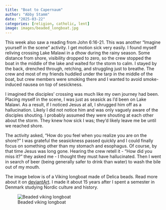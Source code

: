 ```yaml
---
title: "Boat to Capernaum"
author: "Abby Stamm"
date: "2025-03-22"
categories: [religion, catholic, lent]
image: images/beaded_longboat.jpg
---
```


This week also saw a reading from John 6:16-21. This was another "Imagine yourself in the scene" activity. I get motion sick very easily. I found myself reliving crossing Lake Malawi in a dhow during the rainy season. Some distance from shore, visibility dropped to zero, so the crew stopped the boat in the middle of the lake and waited for the storm to calm. I stayed by the back, drenched through, retching, and struggling just to breathe. The crew and most of my friends huddled under the tarp in the middle of the boat, but crew members were smoking there and I wanted to avoid smoke-induced nausea on top of sesickness. 

I imagined the disciples' crossing was much like my own journey had been. Placing myself in the scene, I was just as seasick as I'd been on Lake Malawi. As a result, if I noticed Jesus at all, I shrugged him off as a hallucination. Likely I did not notice him and was only vaguely aware of the disciples shouting. I probably assumed they were shouting at each other about the storm. They knew how sick I was; they'd likely leave me be until we reached shore.

The activity asked, "How do you feel when you realize you are on the shore?" I was grateful the seasickness passed quickly and I could finally focus on something other than my stomach and esophagus. Of course, by that time Jesus was long gone. Hearing the crew retell it - "How did you miss it?" they asked me - I thought they must have hallucinated. Then I went in search of beer (being generally safer to drink than water) to wash the bile out of my mouth.

The image below is of a Viking longboat made of Delica beads. Read more about it on [deviantArt](https://www.deviantart.com/anabiyeni/art/Beaded-Viking-Longboat-416620779). I made it about 15 years after I spent a semester in Denmark studying Nordic culture and history.


![Beaded viking longboat](images/beaded_longboat.jpg)
